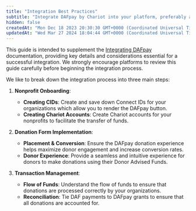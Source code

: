 ```yaml
---
title: "Integration Best Practices"
subtitle: "Integrate DAFpay by Chariot into your platform, preferably as a default-enabled payment method with an opt-out option for nonprofits"
hidden: false
createdAt: "Mon Dec 18 2023 20:30:30 GMT+0000 (Coordinated Universal Time)"
updatedAt: "Wed Mar 27 2024 18:04:44 GMT+0000 (Coordinated Universal Time)"
---
```


This guide is intended to supplement the [Integrating DAFpay](integrating-connect) documentation, providing key details and considerations essential for a successful integration.
We strongly encourage platforms to review this guide carefully before beginning the integration process.

We like to break down the integration process into three main steps:

1. **Nonprofit Onboarding**:
   - **Creating CIDs**: Create and save down Connect IDs for your organizations which allow you to render the DAFpay button.
   - **Creating Chariot Accounts**: Create Chariot accounts for your nonprofits to facilitate the transfer of funds.

2. **Donation Form Implementation**:
    - **Placement & Conversion**: Ensure the DAFpay donation experience helps maximize donor engagement and increase conversion rates.
    - **Donor Experience**: Provide a seamless and intuitive experience for donors to make donations using their Donor Advised Funds.

3. **Transaction Management**:
    - **Flow of Funds**: Understand the flow of funds to ensure that donations are processed correctly by your organizations.
    - **Reconciliation**: Tie DAF payments to DAFpay grants to ensure that all donations are accounted for.
